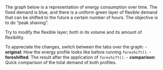 The graph below is a representation of energy consumption over time. The fixed demand is blue, and there is a uniform green layer of flexible demand that can be shifted to the future a certain number of hours. The objective is to do "peak shaving".

Try to modify the flexible layer; both in its volume and its amount of flexibility.  

To appreciate the changes, switch between the tabs over the graph:
- **original**: How the energy profile looks like before running `foreshift()`.
- **foreshifted**: The result after the application of `foreshift()`.
- **comparison**: Quick comparison of the total demand of both profiles.
